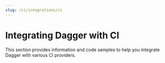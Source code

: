 ```yaml
---
slug: /ci/integrations/ci
---
```



# Integrating Dagger with CI

This section provides information and code samples to help you integrate Dagger with various CI providers.

<DocCardList className="DocCardList--no-description"/>
